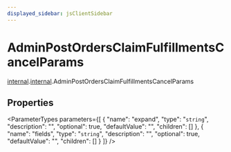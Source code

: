 ```yaml
---
displayed_sidebar: jsClientSidebar
---
```



# AdminPostOrdersClaimFulfillmentsCancelParams

[internal](../../admin_discounts/modules/admin_discounts.internal.mdx).[internal](../modules/admin_discounts.internal.internal.mdx).AdminPostOrdersClaimFulfillmentsCancelParams

## Properties

<ParameterTypes parameters={[
  {
    "name": "expand",
    "type": "`string`",
    "description": "",
    "optional": true,
    "defaultValue": "",
    "children": []
  },
  {
    "name": "fields",
    "type": "`string`",
    "description": "",
    "optional": true,
    "defaultValue": "",
    "children": []
  }
]} />
